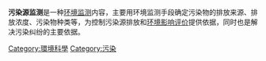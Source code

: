 {{unreferenced|time=2008-12-17}}

'''污染源监测'''是一种[[环境监测|环境监测]]内容，主要用环境监测手段确定污染物的排放来源、排放浓度、污染物种类等，为控制污染源排放和[[环境影响评价|环境影响评价]]提供依据，同时也是解决污染纠纷的主要依据。

{{Pollution}}
[[Category:環境科學|Category:環境科學]]
[[Category:污染|Category:污染]]